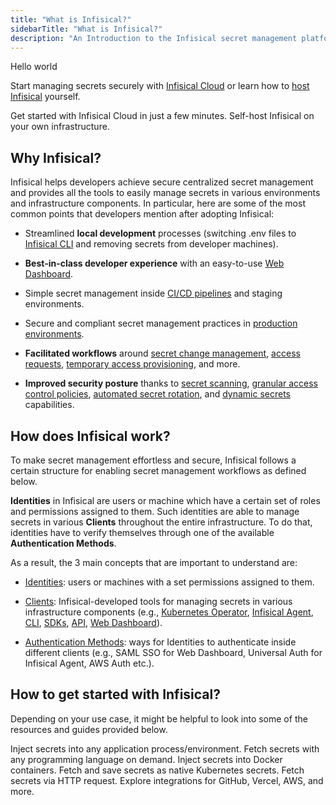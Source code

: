 ```yaml
---
title: "What is Infisical?"
sidebarTitle: "What is Infisical?"
description: "An Introduction to the Infisical secret management platform."
---
```


Hello world

Start managing secrets securely with [Infisical Cloud](https://app.infisical.com) or learn how to [host Infisical](/self-hosting/overview) yourself.

<CardGroup cols={2}>
  <Card title="Infisical Cloud" href="https://app.infisical.com/signup" icon="cloud" color="#000000">
    Get started with Infisical Cloud in just a few minutes.
  </Card>

  <Card href="/self-hosting/overview" title="Self-hosting" icon="server" color="#000000">
    Self-host Infisical on your own infrastructure.
  </Card>
</CardGroup>

## Why Infisical?

Infisical helps developers achieve secure centralized secret management and provides all the tools to easily manage secrets in various environments and infrastructure components. In particular, here are some of the most common points that developers mention after adopting Infisical:

* Streamlined **local development** processes (switching .env files to [Infisical CLI](/cli/commands/run) and removing secrets from developer machines).

* **Best-in-class developer experience** with an easy-to-use [Web Dashboard](/documentation/platform/project).

* Simple secret management inside [CI/CD pipelines](/integrations/cicd/githubactions) and staging environments.

* Secure and compliant secret management practices in [production environments](/sdks/overview).

* **Facilitated workflows** around [secret change management](/documentation/platform/pr-workflows), [access requests](/documentation/platform/access-controls/access-requests), [temporary access provisioning](/documentation/platform/access-controls/temporary-access), and more.

* **Improved security posture** thanks to [secret scanning](/cli/scanning-overview), [granular access control policies](/documentation/platform/access-controls/overview), [automated secret rotation](https://infisical.com/docs/documentation/platform/secret-rotation/overview), and [dynamic secrets](/documentation/platform/dynamic-secrets/overview) capabilities.

## How does Infisical work?

To make secret management effortless and secure, Infisical follows a certain structure for enabling secret management workflows as defined below.

**Identities** in Infisical are users or machine which have a certain set of roles and permissions assigned to them. Such identities are able to manage secrets in various **Clients** throughout the entire infrastructure. To do that, identities have to verify themselves through one of the available **Authentication Methods**.

As a result, the 3 main concepts that are important to understand are:

* [Identities](/documentation/platform/identities/overview): users or machines with a set permissions assigned to them.

* [Clients](/integrations/platforms/kubernetes): Infisical-developed tools for managing secrets in various infrastructure components (e.g., [Kubernetes Operator](/integrations/platforms/kubernetes), [Infisical Agent](/integrations/platforms/infisical-agent), [CLI](/cli/usage), [SDKs](/sdks/overview), [API](/api-reference/overview/introduction), [Web Dashboard](/documentation/platform/organization)).

* [Authentication Methods](/documentation/platform/identities/universal-auth): ways for Identities to authenticate inside different clients (e.g., SAML SSO for Web Dashboard, Universal Auth for Infisical Agent, AWS Auth etc.).

## How to get started with Infisical?

Depending on your use case, it might be helpful to look into some of the resources and guides provided below.

<CardGroup cols={2}>
  <Card href="../../cli/overview" title="Command Line Interface (CLI)" icon="square-terminal" color="#000000">
    Inject secrets into any application process/environment.
  </Card>

  <Card title="SDKs" href="/documentation/getting-started/sdks" icon="boxes-stacked" color="#000000">
    Fetch secrets with any programming language on demand.
  </Card>

  <Card href="../../integrations/platforms/docker-intro" title="Docker" icon="docker" color="#000000">
    Inject secrets into Docker containers.
  </Card>

  <Card href="../../integrations/platforms/kubernetes" title="Kubernetes" icon="server" color="#000000">
    Fetch and save secrets as native Kubernetes secrets.
  </Card>

  <Card href="/documentation/getting-started/api" title="REST API" icon="cloud" color="#000000">
    Fetch secrets via HTTP request.
  </Card>

  <Card href="/integrations/overview" title="Native Integrations" icon="clouds" color="#000000">
    Explore integrations for GitHub, Vercel, AWS, and more.
  </Card>
</CardGroup>
